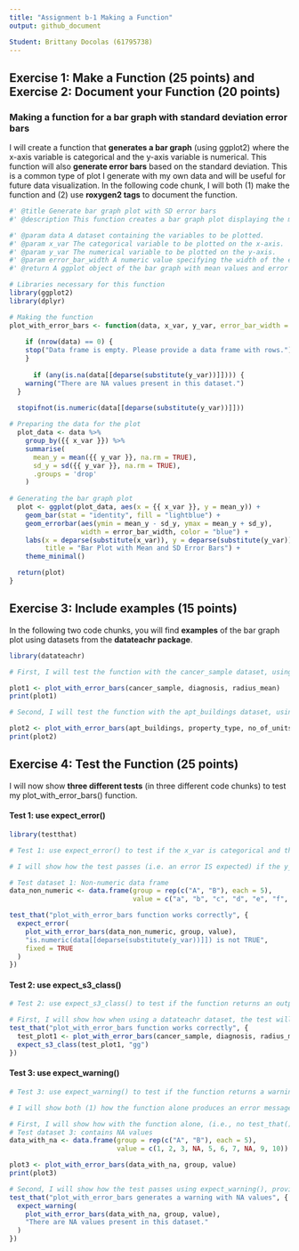 ```yaml
---
title: "Assignment b-1 Making a Function"
output: github_document

Student: Brittany Docolas (61795738)
---
```


## Exercise 1: Make a Function (25 points) and Exercise 2: Document your Function (20 points)

### Making a function for a bar graph with standard deviation error bars
I will create a function that **generates a bar graph** (using ggplot2) where the x-axis variable is categorical and the y-axis variable is numerical. This function will also **generate error bars** based on the standard deviation. This is a common type of plot I generate with my own data and will be useful for future data visualization. In the following code chunk, I will both (1) make the function and (2) use **roxygen2 tags** to document the function.
```r
#' @title Generate bar graph plot with SD error bars
#' @description This function creates a bar graph plot displaying the mean of a numerical y-variable with standard deviation error bars, across a specified categorical x-variable.

#' @param data A dataset containing the variables to be plotted.
#' @param x_var The categorical variable to be plotted on the x-axis.
#' @param y_var The numerical variable to be plotted on the y-axis.
#' @param error_bar_width A numeric value specifying the width of the error bars (default is 0.15).
#' @return A ggplot object of the bar graph with mean values and error bars.

# Libraries necessary for this function
library(ggplot2)
library(dplyr)

# Making the function
plot_with_error_bars <- function(data, x_var, y_var, error_bar_width = 0.15) {
  
    if (nrow(data) == 0) {
    stop("Data frame is empty. Please provide a data frame with rows.")
    }
  
      if (any(is.na(data[[deparse(substitute(y_var))]]))) {
    warning("There are NA values present in this dataset.")
  }
  
  stopifnot(is.numeric(data[[deparse(substitute(y_var))]]))

# Preparing the data for the plot
  plot_data <- data %>%
    group_by({{ x_var }}) %>%
    summarise(
      mean_y = mean({{ y_var }}, na.rm = TRUE),
      sd_y = sd({{ y_var }}, na.rm = TRUE),
      .groups = 'drop'
    )
  
# Generating the bar graph plot
  plot <- ggplot(plot_data, aes(x = {{ x_var }}, y = mean_y)) +
    geom_bar(stat = "identity", fill = "lightblue") +  
    geom_errorbar(aes(ymin = mean_y - sd_y, ymax = mean_y + sd_y), 
                  width = error_bar_width, color = "blue") +  
    labs(x = deparse(substitute(x_var)), y = deparse(substitute(y_var)), 
         title = "Bar Plot with Mean and SD Error Bars") +
    theme_minimal()

  return(plot)
}
```

## Exercise 3: Include examples (15 points)

In the following two code chunks, you will find **examples** of the bar graph plot using datasets from the **datateachr package**.
```r
library(datateachr)

# First, I will test the function with the cancer_sample dataset, using diagnosis as the categorical x_var and radius_mean as the numerical y_var

plot1 <- plot_with_error_bars(cancer_sample, diagnosis, radius_mean)
print(plot1)

```

```r
# Second, I will test the function with the apt_buildings dataset, using property_type as the categorical x_var and no_of_units as the numerical y_var

plot2 <- plot_with_error_bars(apt_buildings, property_type, no_of_units)
print(plot2)

```

## Exercise 4: Test the Function (25 points)

I will now show **three different tests** (in three different code chunks) to test my plot_with_error_bars() function.

#### Test 1: use expect_error()
```r
library(testthat) 

# Test 1: use expect_error() to test if the x_var is categorical and the y_var is numerical

# I will show how the test passes (i.e. an error IS expected) if the y_var is non-numerical:

# Test dataset 1: Non-numeric data frame
data_non_numeric <- data.frame(group = rep(c("A", "B"), each = 5),
                               value = c("a", "b", "c", "d", "e", "f", "g", "h", "i", "j"))

test_that("plot_with_error_bars function works correctly", {
  expect_error(
    plot_with_error_bars(data_non_numeric, group, value),
    "is.numeric(data[[deparse(substitute(y_var))]]) is not TRUE",
    fixed = TRUE
  )
})
```

#### Test 2: use expect_s3_class()

```r
# Test 2: use expect_s3_class() to test if the function returns an output of a ggplot object using ggplot2

# First, I will show how when using a datateachr dataset, the test will pass (and a ggplot2 object will be produced)
test_that("plot_with_error_bars function works correctly", {
  test_plot1 <- plot_with_error_bars(cancer_sample, diagnosis, radius_mean)
  expect_s3_class(test_plot1, "gg") 
})
```

#### Test 3: use expect_warning()

```r
# Test 3: use expect_warning() to test if the function returns a warning message, but also still returns a ggplot2 object output

# I will show both (1) how the function alone produces an error message if a dataset is used that contains NA values, then (2) how using the expect_warning() function shows the test passes when a dataset is used that contains NA values.

# First, I will show how with the function alone, (i.e., no test_that() function yet) an error message will be raised when there are NA values present in the dataset
# Test dataset 3: contains NA values
data_with_na <- data.frame(group = rep(c("A", "B"), each = 5),
                           value = c(1, 2, 3, NA, 5, 6, 7, NA, 9, 10))

plot3 <- plot_with_error_bars(data_with_na, group, value)
print(plot3)

```
```r
# Second, I will show how the test passes using expect_warning(), proving that the function will correctly raise a warning message
test_that("plot_with_error_bars generates a warning with NA values", {
  expect_warning(
    plot_with_error_bars(data_with_na, group, value),
    "There are NA values present in this dataset."
  )
})

```